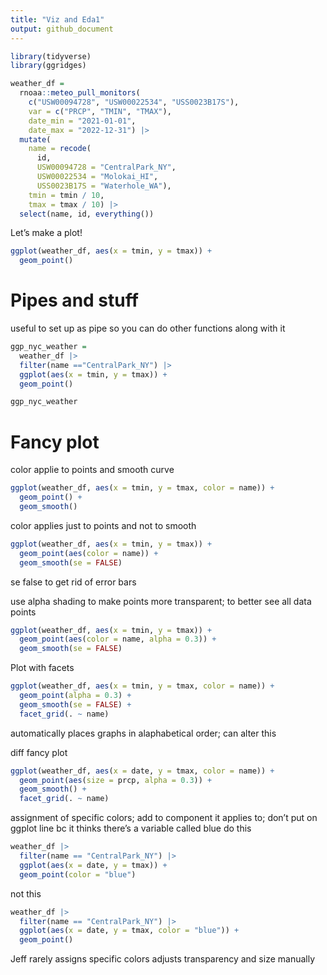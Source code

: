 ```yaml
---
title: "Viz and Eda1"
output: github_document
---
```


```r
library(tidyverse)
library(ggridges)
```


```r
weather_df = 
  rnoaa::meteo_pull_monitors(
    c("USW00094728", "USW00022534", "USS0023B17S"),
    var = c("PRCP", "TMIN", "TMAX"), 
    date_min = "2021-01-01",
    date_max = "2022-12-31") |>
  mutate(
    name = recode(
      id, 
      USW00094728 = "CentralPark_NY", 
      USW00022534 = "Molokai_HI",
      USS0023B17S = "Waterhole_WA"),
    tmin = tmin / 10,
    tmax = tmax / 10) |>
  select(name, id, everything())
```


Let's make a plot!

```r
ggplot(weather_df, aes(x = tmin, y = tmax)) + 
  geom_point()
```


# Pipes and stuff
useful to set up as pipe so you can do other functions along with it

```r
ggp_nyc_weather = 
  weather_df |> 
  filter(name =="CentralPark_NY") |> 
  ggplot(aes(x = tmin, y = tmax)) +
  geom_point()

ggp_nyc_weather
```

# Fancy plot
color applie to points and smooth curve
```r
ggplot(weather_df, aes(x = tmin, y = tmax, color = name)) +
  geom_point() + 
  geom_smooth()
```

color applies just to points and not to smooth
```r
ggplot(weather_df, aes(x = tmin, y = tmax)) +
  geom_point(aes(color = name)) +
  geom_smooth(se = FALSE)
```
se false to get rid of error bars

use alpha shading to make points more transparent; to better see all data points

```r
ggplot(weather_df, aes(x = tmin, y = tmax)) +
  geom_point(aes(color = name, alpha = 0.3)) +
  geom_smooth(se = FALSE)
```

Plot with facets
```r
ggplot(weather_df, aes(x = tmin, y = tmax, color = name)) +
  geom_point(alpha = 0.3) +
  geom_smooth(se = FALSE) +
  facet_grid(. ~ name)
```

automatically places graphs in alaphabetical order; can alter this

diff fancy plot
```r
ggplot(weather_df, aes(x = date, y = tmax, color = name)) +
  geom_point(aes(size = prcp, alpha = 0.3)) +
  geom_smooth() +
  facet_grid(. ~ name)
```

assignment of specific colors; add to component it applies to; don't put on ggplot line bc it thinks there's a variable called blue
do this
```r
weather_df |> 
  filter(name == "CentralPark_NY") |> 
  ggplot(aes(x = date, y = tmax)) +
  geom_point(color = "blue")

```

not this
```r
weather_df |> 
  filter(name == "CentralPark_NY") |> 
  ggplot(aes(x = date, y = tmax, color = "blue")) +
  geom_point()
```

Jeff rarely assigns specific colors
adjusts transparency and size manually 





